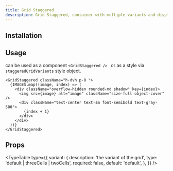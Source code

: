 ```yaml
---
title: Grid Staggered
description: Grid Staggered, container with multiple variants and displays, four cells by default, three cells, and two cells.
---
```


<ComponentPreview name="grid-staggered-demo" />

## Installation

<ComponentInstallation name="grid-staggered" />

## Usage

can be used as a component `<GridStaggered /> ` or as a style via `staggeredGridVariants` style object.

```tsx
<GridStaggered className="h-dvh p-8 ">
  {IMAGES.map((image, index) => (
    <div className="overflow-hidden rounded-md shadow" key={index}>
      <img src={image} alt="image" className="size-full object-cover" />
      <div className="text-center text-sm font-semibold text-gray-500">
        {index + 1}
      </div>
    </div>
  ))}
</GridStaggered>
```

## Props

<TypeTable
  type={{
    variant: {
      description: 'the variant of the grid',
      type: 'default | threeCells | twoCells',
      required: false,
      default: 'default',
    },
  }}
/>
